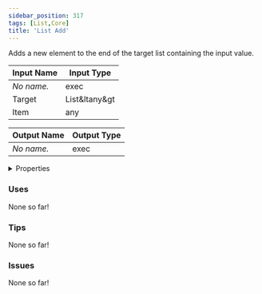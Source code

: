 ```yaml
---
sidebar_position: 317
tags: [List,Core]
title: 'List Add'
---
```


Adds a new element to the end of the target list containing the input value.




<EsbSvg />

| Input Name | Input Type |
|-----------|-----------|
| *No name.* | exec |
| Target | List&ltany&gt |
| Item | any |

| Output Name | Output Type |
|-----------|-----------|
| *No name.* | exec |


<details>
  <summary>Properties</summary>
  <div>
    <div>
    <table>
      <thead>
        <tr>
          <th>Is beta required?</th>
          <th>❌</th>
        </tr>
        <tr>
          <th>Is this chip a trolling risk?</th>
          <th>❌</th>
        </tr>
        <tr>
          <th>Is this chip a role assignment risk?</th>
          <th>❌</th>
        </tr>
        <tr>
          <th>Chip UUID</th>
          <th>f716c3f3-0c7c-42a4-bf55-12b7e1cd9040</th>
        </tr>
      </thead>
    </table>
    </div>
  </div>
</details>

### Uses

None so far!

### Tips

None so far!

### Issues

None so far!